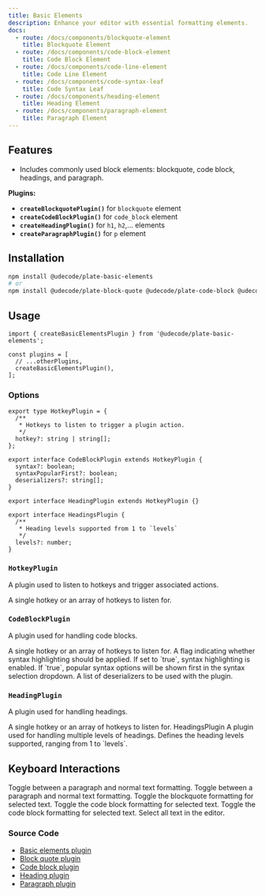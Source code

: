 ```yaml
---
title: Basic Elements
description: Enhance your editor with essential formatting elements.
docs:
  - route: /docs/components/blockquote-element
    title: Blockquote Element
  - route: /docs/components/code-block-element
    title: Code Block Element
  - route: /docs/components/code-line-element
    title: Code Line Element
  - route: /docs/components/code-syntax-leaf
    title: Code Syntax Leaf
  - route: /docs/components/heading-element
    title: Heading Element
  - route: /docs/components/paragraph-element
    title: Paragraph Element
---
```


<ComponentPreview name="playground-demo" id="basicnodes" />

<PackageInfo>

## Features

- Includes commonly used block elements: blockquote, code block, headings, and paragraph.

</PackageInfo>

**Plugins:**

- **`createBlockquotePlugin()`** for `blockquote` element
- **`createCodeBlockPlugin()`** for `code_block` element
- **`createHeadingPlugin()`** for `h1`, `h2`,... elements
- **`createParagraphPlugin()`** for `p` element

## Installation

```bash
npm install @udecode/plate-basic-elements
# or
npm install @udecode/plate-block-quote @udecode/plate-code-block @udecode/plate-heading @udecode/plate-paragraph
```

## Usage

```tsx
import { createBasicElementsPlugin } from '@udecode/plate-basic-elements';

const plugins = [
  // ...otherPlugins,
  createBasicElementsPlugin(),
];
```

### Options

```tsx
export type HotkeyPlugin = {
  /**
   * Hotkeys to listen to trigger a plugin action.
   */
  hotkey?: string | string[];
};

export interface CodeBlockPlugin extends HotkeyPlugin {
  syntax?: boolean;
  syntaxPopularFirst?: boolean;
  deserializers?: string[];
}

export interface HeadingPlugin extends HotkeyPlugin {}

export interface HeadingsPlugin {
  /**
   * Heading levels supported from 1 to `levels`
   */
  levels?: number;
}
```

### `HotkeyPlugin`

A plugin used to listen to hotkeys and trigger associated actions.

<APIParameters>
  <APIItem name="hotkey" type="string | string[]" optional>
    A single hotkey or an array of hotkeys to listen for.
  </APIItem>
</APIParameters>

### `CodeBlockPlugin`

A plugin used for handling code blocks.

<APIParameters>
  <APIItem name="hotkey" type="string | string[]" optional>
    A single hotkey or an array of hotkeys to listen for.
  </APIItem>
  <APIItem name="syntax" type="boolean" optional>
    A flag indicating whether syntax highlighting should be applied. If set to
    `true`, syntax highlighting is enabled.
  </APIItem>
  <APIItem name="syntaxPopularFirst" type="boolean" optional>
    If `true`, popular syntax options will be shown first in the syntax
    selection dropdown.
  </APIItem>
  <APIItem name="deserializers" type="string[]" optional>
    A list of deserializers to be used with the plugin.
  </APIItem>
</APIParameters>

### `HeadingPlugin`

A plugin used for handling headings.

<APIParameters>
  <APIItem name="hotkey" type="string | string[]" optional>
    A single hotkey or an array of hotkeys to listen for.
  </APIItem>
</APIParameters>
HeadingsPlugin A plugin used for handling multiple levels of headings.

<APIParameters>
  <APIItem name="levels" type="number" optional>
    Defines the heading levels supported, ranging from 1 to `levels`.
  </APIItem>
</APIParameters>

## Keyboard Interactions

<KeyTable>
  <KeyTableItem hotkey="⌘ + ⌥ + 0">
    Toggle between a paragraph and normal text formatting.
  </KeyTableItem>
  <KeyTableItem hotkey="⌘ + ⌥ + 1">
    Toggle between a paragraph and normal text formatting.
  </KeyTableItem>
  <KeyTableItem hotkey="⌃ + ⇧ + .">
    Toggle the blockquote formatting for selected text.
  </KeyTableItem>
  <KeyTableItem hotkey="⌃ + ⌥ + 8">
    Toggle the code block formatting for selected text.
  </KeyTableItem>
  <KeyTableItem hotkey="⌃ + ⇧ + 8">
    Toggle the code block formatting for selected text.
  </KeyTableItem>
  <KeyTableItem hotkey="⌘ + A">Select all text in the editor.</KeyTableItem>
</KeyTable>

### Source Code

- [Basic elements plugin](https://github.com/udecode/plate/blob/plate-ui-tw/packages/basic-elements/src/createBasicElementPlugins.ts)
- [Block quote plugin](https://github.com/udecode/plate/blob/plate-ui-tw/packages/block-quote/src/createBlockquotePlugin.ts)
- [Code block plugin](https://github.com/udecode/plate/blob/plate-ui-tw/packages/code-block/src/createCodeBlockPlugin.ts)
- [Heading plugin](https://github.com/udecode/plate/blob/plate-ui-tw/packages/heading/src/createHeadingPlugin.ts)
- [Paragraph plugin](https://github.com/udecode/plate/blob/plate-ui-tw/packages/paragraph/src/createParagraphPlugin.ts)

